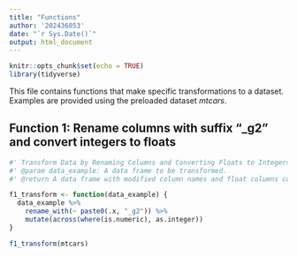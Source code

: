 ```yaml
---
title: "Functions"
author: '202436053'
date: "`r Sys.Date()`"
output: html_document
---
```


```r
knitr::opts_chunk$set(echo = TRUE)
library(tidyverse)
```

This file contains functions that make specific transformations to a dataset. Examples are provided using the preloaded dataset *mtcars*.

## Function 1: Rename columns with suffix "\_g2" and convert integers to floats

```r
#' Transform Data by Renaming Columns and Converting Floats to Integers
#' @param data_example: A data frame to be transformed.
#' @return A data frame with modified column names and float columns converted to integers

f1_transform <- function(data_example) { 
  data_example %>%
    rename_with(~ paste0(.x, "_g2")) %>% 
    mutate(across(where(is.numeric), as.integer))
}

f1_transform(mtcars)
```
